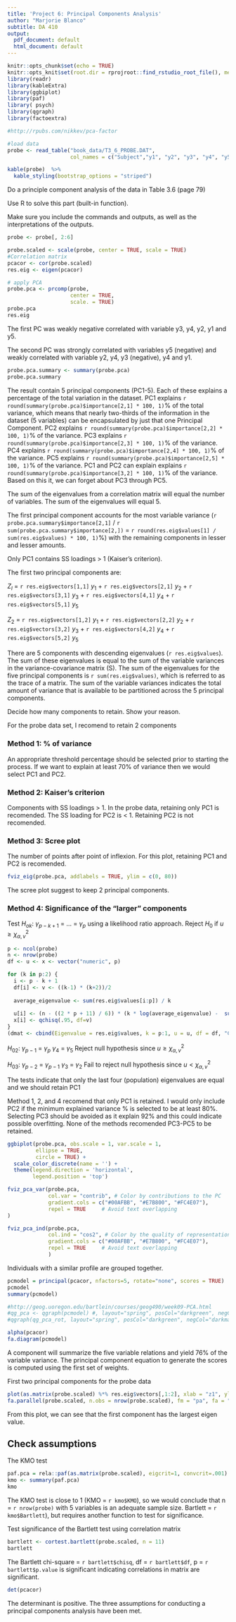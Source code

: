 ```yaml
---
title: 'Project 6: Principal Components Analysis'
author: "Marjorie Blanco"
subtitle: DA 410
output:
  pdf_document: default
  html_document: default
---
```


```r
knitr::opts_chunk$set(echo = TRUE)
knitr::opts_knit$set(root.dir = rprojroot::find_rstudio_root_file(), message=FALSE, warning=FALSE, echo=FALSE)
library(readr)
library(kableExtra)
library(ggbiplot)
library(paf)
library( psych)
library(qgraph)
library(factoextra)

#http://rpubs.com/nikkev/pca-factor
```

```r
#load data
probe <- read_table("book_data/T3_6_PROBE.DAT", 
                    col_names = c("Subject","y1", "y2", "y3", "y4", "y5"))
```

```r
kable(probe)  %>%
  kable_styling(bootstrap_options = "striped")
```


Do a principle component analysis of the data in Table 3.6 (page 79)

Use R to solve this part (built-in function). 

Make sure you include the commands and outputs, as well as the interpretations of the outputs.

```r
probe <- probe[, 2:6]

probe.scaled <- scale(probe, center = TRUE, scale = TRUE)
#Correlation matrix
pcacor <- cor(probe.scaled)
res.eig <- eigen(pcacor)
```

```r
# apply PCA
probe.pca <- prcomp(probe,
                    center = TRUE,
                    scale. = TRUE) 
probe.pca
res.eig
```

The first PC was weakly negative correlated with variable y3, y4, y2, y1 and y5.

The second PC was strongly correlated with variables y5 (negative) and weakly correlated with variable y2, y4, y3 (negative), y4 and y1.


```r
probe.pca.summary <- summary(probe.pca)
probe.pca.summary
```

The result contain 5 principal components (PC1-5). Each of these explains a percentage of the total variation in the dataset. PC1 explains `r round(summary(probe.pca)$importance[2,1] * 100, 1)`% of the total variance, which means that nearly two-thirds of the information in the dataset (5 variables) can be encapsulated by just that one Principal Component. PC2 explains `r round(summary(probe.pca)$importance[2,2] * 100, 1)`% of the variance. PC3 explains `r round(summary(probe.pca)$importance[2,3] * 100, 1)`% of the variance.  PC4 explains `r round(summary(probe.pca)$importance[2,4] * 100, 1)`% of the variance. PC5 explains `r round(summary(probe.pca)$importance[2,5] * 100, 1)`% of the variance.  PC1 and PC2 can explain explains `r round(summary(probe.pca)$importance[3,2] * 100, 1)`% of the variance. Based on this it, we can forget about PC3 through PC5.


The sum of the eigenvalues from a correlation matrix will equal the number of variables.  The sum of the eigenvalues will equal 5.  

The first principal component accounts for the most variable variance (`r probe.pca.summary$importance[2,1]` / `r sum(probe.pca.summary$importance[2,])` = `r round(res.eig$values[1] / sum(res.eig$values) * 100, 1)`%) with the remaining components in lesser and lesser amounts.  

Only PC1 contains SS loadings > 1 (Kaiser’s criterion).


The first two principal components are:

$Z_l$ = `r res.eig$vectors[1,1]` $y_1$ + `r res.eig$vectors[2,1]` $y_2$ + `r res.eig$vectors[3,1]` $y_3$ + `r res.eig$vectors[4,1]` $y_4$ + `r res.eig$vectors[5,1]` $y_5$

$Z_2$ = `r res.eig$vectors[1,2]` $y_1$ + `r res.eig$vectors[2,2]` $y_2$ + `r res.eig$vectors[3,2]` $y_3$ + `r res.eig$vectors[4,2]` $y_4$ + `r res.eig$vectors[5,2]` $y_5$

There are 5 components with descending eigenvalues (`r res.eig$values`).  The sum of these eigenvalues is equal to the sum of the variable variances in the variance-covariance matrix (S).   The sum of the eigenvalues for the five principal components is `r sum(res.eig$values)`, which is referred to as the trace of a matrix.  The sum of the variable variances indicates the total amount of variance that is available to be partitioned across the 5 principal components.   

Decide how many components to retain. Show your reason.

For the probe data set, I recomend to retain 2 components 

### Method 1: % of variance

An appropriate threshold percentage should be selected prior to starting the process.  If we want to explain at least 70% of variance then we would select PC1 and PC2.

### Method 2: Kaiser’s criterion

Components with SS loadings > 1. In the probe data, retaining only PC1 is recomended. The SS loading for PC2 is < 1.  Retaining PC2 is not recomended.

### Method 3: Scree plot

The number of points after point of inflexion. For this plot, retaining PC1 and PC2 is recomended.

```r
fviz_eig(probe.pca, addlabels = TRUE, ylim = c(0, 80))
```

The scree plot suggest to keep 2 principal components.

### Method 4: Significance of the "larger" components

Test $H_{ok}$: $\gamma_{p-k+1}$ = ... = $\gamma_p$ using a likelihood ratio approach.  Reject $H_0$ if $u \ge \chi^2_{\alpha,v}$

```r
p <- ncol(probe)
n <- nrow(probe)
df <- u <- x <- vector("numeric", p)

for (k in p:2) {
  i <- p - k + 1
  df[i] <- v <- ((k-1) * (k+2))/2
  
  average_eigenvalue <- sum(res.eig$values[i:p]) / k
  
  u[i] <- (n - ((2 * p + 11) / 6)) * (k * log(average_eigenvalue) -  sum(log(res.eig$values[i:p])))  
  x[i] <- qchisq(.95, df=v)
}
(dmat <- cbind(Eigenvalue = res.eig$values, k = p:1, u = u, df = df, "Crit Value" = x))
```

$H_{02}$: $\gamma_{p-1}$ = $\gamma_{p}$   $\gamma_4$ = $\gamma_5$ Reject null hypothesis since $u \ge \chi^2_{\alpha,v}$

$H_{03}$: $\gamma_{p-2}$ = $\gamma_{p-1}$   $\gamma_3$ = $\gamma_2$ Fail to reject null hypothesis since $u < \chi^2_{\alpha,v}$

The tests indicate that only the last four (population) eigenvalues are equal and we should retain PC1

Method 1, 2, and 4 recomend that only PC1 is retained.  I would only include PC2 if the minimum explained variance % is selected to be at least 80%. Selecting PC3 should be avoided as it explain 92% and this could indicate possible overfitting.  None of the methods recomended PC3-PC5 to be retained. 

```r
ggbiplot(probe.pca, obs.scale = 1, var.scale = 1, 
         ellipse = TRUE, 
         circle = TRUE) +
  scale_color_discrete(name = '') +
  theme(legend.direction = 'horizontal', 
        legend.position = 'top')
```


```r
fviz_pca_var(probe.pca,
             col.var = "contrib", # Color by contributions to the PC
             gradient.cols = c("#00AFBB", "#E7B800", "#FC4E07"),
             repel = TRUE     # Avoid text overlapping
)
```

```r
fviz_pca_ind(probe.pca,
             col.ind = "cos2", # Color by the quality of representation
             gradient.cols = c("#00AFBB", "#E7B800", "#FC4E07"),
             repel = TRUE     # Avoid text overlapping
             )
```

Individuals with a similar profile are grouped together.

```r
pcmodel = principal(pcacor, nfactors=5, rotate="none", scores = TRUE)   # 5 components 
pcmodel
summary(pcmodel)

#http://geog.uoregon.edu/bartlein/courses/geog490/week09-PCA.html
#qg_pca <- qgraph(pcmodel) #, layout="spring", posCol="darkgreen", negCol="darkmagenta", arrows=FALSE, edge.width=2, add=FALSE)
#qgraph(qg_pca_rot, layout="spring", posCol="darkgreen", negCol="darkmagenta", arrows=FALSE, edge.width=2)

alpha(pcacor)
fa.diagram(pcmodel)
```

A component will summarize the five variable relations and yield 76% of the variable variance.  The principal component equation to generate the scores is computed using the first set of weights.

First two principal components for the probe data

```r
plot(as.matrix(probe.scaled) %*% res.eig$vectors[,1:2], xlab = "z1", ylab = "z2")
fa.parallel(probe.scaled, n.obs = nrow(probe.scaled), fm = "pa", fa = "pc")
```

From this plot, we can see that the first component has the largest eigen value.

## Check assumptions

The KMO test

```r
paf.pca = rela::paf(as.matrix(probe.scaled), eigcrit=1, convcrit=.001)
kmo <- summary(paf.pca)
kmo
```

The KMO test is close to 1 (KMO = `r kmo$KMO`), so we would conclude that n = `r nrow(probe)` with 5 variables is an adequate sample size.   Bartlett = `r kmo$Bartlett`), but requires another function to test for significance.

Test significance of the Bartlett test using correlation matrix

```r
bartlett <- cortest.bartlett(probe.scaled, n = 11)
bartlett
```

The Bartlett chi-square = `r bartlett$chisq`, df = `r bartlett$df`, p = `r bartlett$p.value` is significant indicating correlations in matrix are significant.

```r
det(pcacor)
```

The determinant is positive. The three assumptions for conducting a principal components analysis have been met.
